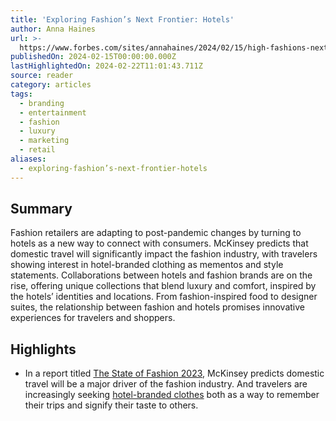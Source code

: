 ```yaml
---
title: 'Exploring Fashion’s Next Frontier: Hotels'
author: Anna Haines
url: >-
  https://www.forbes.com/sites/annahaines/2024/02/15/high-fashions-next-frontier-hotels/?sh=9dd137e572b2&utm_source=news.futureparty.com&utm_medium=newsletter&utm_campaign=boarding-pass-face
publishedOn: 2024-02-15T00:00:00.000Z
lastHighlightedOn: 2024-02-22T11:01:43.711Z
source: reader
category: articles
tags:
  - branding
  - entertainment
  - fashion
  - luxury
  - marketing
  - retail
aliases:
  - exploring-fashion’s-next-frontier-hotels
---
```

## Summary

Fashion retailers are adapting to post-pandemic changes by turning to hotels as a new way to connect with consumers. McKinsey predicts that domestic travel will significantly impact the fashion industry, with travelers showing interest in hotel-branded clothing as mementos and style statements. Collaborations between hotels and fashion brands are on the rise, offering unique collections that blend luxury and comfort, inspired by the hotels’ identities and locations. From fashion-inspired food to designer suites, the relationship between fashion and hotels promises innovative experiences for travelers and shoppers.

## Highlights
- In a report titled [The State of Fashion 2023](https://cdn.businessoffashion.com/reports/The_State_of_Fashion_2023.pdf), McKinsey predicts domestic travel will be a major driver of the fashion industry. And travelers are increasingly seeking [hotel-branded clothes](https://www.nytimes.com/2024/02/14/travel/hotel-merch-bathrobe-luxury.html) both as a way to remember their trips and signify their taste to others.
